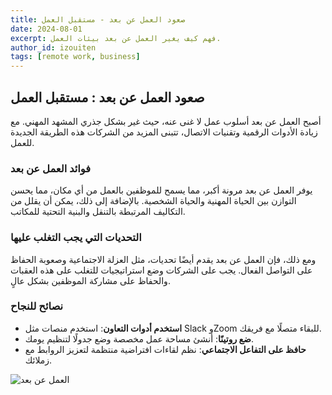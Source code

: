 ```yaml
---
title: صعود العمل عن بعد - مستقبل العمل
date: 2024-08-01
excerpt: فهم كيف يغير العمل عن بعد بيئات العمل.
author_id: izouiten
tags: [remote work, business]
---
```


## صعود العمل عن بعد : مستقبل العمل

أصبح العمل عن بعد أسلوب عمل لا غنى عنه، حيث غير بشكل جذري المشهد المهني. مع زيادة الأدوات الرقمية وتقنيات الاتصال، تتبنى المزيد من الشركات هذه الطريقة الجديدة للعمل.

### فوائد العمل عن بعد

يوفر العمل عن بعد مرونة أكبر، مما يسمح للموظفين بالعمل من أي مكان، مما يحسن التوازن بين الحياة المهنية والحياة الشخصية. بالإضافة إلى ذلك، يمكن أن يقلل من التكاليف المرتبطة بالتنقل والبنية التحتية للمكاتب.

### التحديات التي يجب التغلب عليها

ومع ذلك، فإن العمل عن بعد يقدم أيضًا تحديات، مثل العزلة الاجتماعية وصعوبة الحفاظ على التواصل الفعال. يجب على الشركات وضع استراتيجيات للتغلب على هذه العقبات والحفاظ على مشاركة الموظفين بشكل عالٍ.

### نصائح للنجاح

- **استخدم أدوات التعاون**: استخدم منصات مثل Slack وZoom للبقاء متصلًا مع فريقك.
- **ضع روتينًا**: أنشئ مساحة عمل مخصصة وضع جدولًا لتنظيم يومك.
- **حافظ على التفاعل الاجتماعي**: نظم لقاءات افتراضية منتظمة لتعزيز الروابط مع زملائك.

![العمل عن بعد](https://source.unsplash.com/1600x900/?remote-work)

